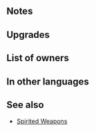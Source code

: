 {{Weapon Infobox
|tagid=SID_士気旺盛の槍＋
|weaponName=Spirited Spear+
|image=wep_lc083
|weaponType=Lance
|might=14
|range=1
|effect=If【Bonus】is active on unit, grants Atk/Def+4 and Special cooldown charge +1 per foe's attack during combat. (Only highest value applied. Does not stack. Special cooldown charge granted even if foe's attack deals 0 damage.)<br><br>【Bonus】<br>All effects that last "for 1 turn" or "that turn only." Includes bonuses granted by a skill like Rally or Hone and positive status effects (extra movement or effects like Dominance).
|cost=300
|exclusive=0
|statModifiers=0,14,0,0,0
|required=Spirited Spear
|intID=2228
|sort=10301
|value=15
|timingID=1
|abilityID=76
|limit1ID=21
|randomTimestamp=2020-10-18T07:00:00Z
|randomMinLv=31
|refinePaths=default
|refineSP=350
|refineMedals=500
|refineStones=50
|properties=random_owner
}}
==Notes==
{{EffectfromBonusKeyword|target=unit|combat boosts and cooldown charge}}
{{Combat boosts}}
{{CooldownChargePlus|perAttack=foe}}
==Upgrades==
{{Weapon Upgrade List}}
==List of owners==
{{Skill Hero List}}
==In other languages==
{{OtherLanguages
|english=Spirited Spear+
|japanese=士気旺盛の槍＋
|german=Kampfgeistspeer+
|spanishEU=Lanza vivaz +
|spanishLA=Lanza vivaz +
|french=Lance vivace +
|italian=Asta briosa+
|chineseTW=士氣旺盛之槍＋
|portuguese=Lança briosa+
}}
==See also==
 {{See also skills|cond=(Description LIKE '%Special cooldown charge +1 per foe_s attack during combat%Special cooldown charge granted even if foe_s attack deals 0 damage%' OR Description LIKE '%if%bonus%active on unit%grants Atk/Def+%during combat%') AND WikiName NOT LIKE '%Spirited%'|columns=3}}
* [[Skill families#Spirited|Spirited Weapons]]
{{Weapons Navbox}}